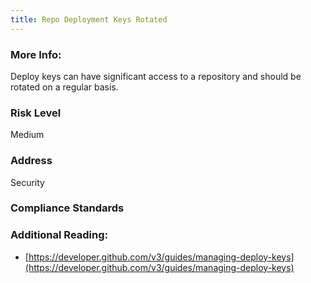 ```yaml
---
title: Repo Deployment Keys Rotated
---
```


### More Info:

Deploy keys can have significant access to a repository and should be rotated on a regular basis.

### Risk Level

Medium

### Address

Security

### Compliance Standards

### Additional Reading:

- [https://developer.github.com/v3/guides/managing-deploy-keys](https://developer.github.com/v3/guides/managing-deploy-keys)
